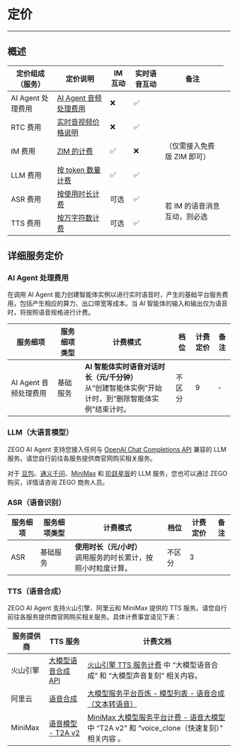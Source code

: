 # 定价

---

## 概述

<table>
  <thead>
    <tr>
      <th>定价组成（服务）</th>
      <th>定价说明</th>
      <th>IM 互动</th>
      <th>实时语音互动</th>
      <th>备注</th>
    </tr>
  </thead>
  <tbody>
    <tr>
      <td>AI Agent 处理费用</td>
      <td><a href="#ai-agent-处理费用">AI Agent 音频处理费用</a></td>
      <td>❌</td>
      <td>✅</td>
      <td></td>
    </tr>
    <tr>
      <td>RTC 费用</td>
      <td><a href="https://doc-zh.zego.im/article/8666">实时音视频价格说明</a></td>
      <td>❌</td>
      <td>✅</td>
      <td></td>
    </tr>
    <tr>
      <td>IM 费用</td>
      <td><a href="https://doc-zh.zego.im/zim-android/introduction/pricing">ZIM 的计费</a></td>
      <td>✅</td>
      <td>❌</td>
      <td>（仅需接入免费版 ZIM 即可）</td>
    </tr>
    <tr>
      <td>LLM 费用</td>
      <td><a href="#llm大语言模型">按 token 数量计费</a></td>
      <td>✅</td>
      <td>✅</td>
      <td></td>
    </tr>
    <tr>
      <td>ASR 费用</td>
      <td><a href="#asr语音识别">按使用时长计费</a></td>
      <td>可选</td>
      <td>✅</td>
      <td rowspan="2">若 IM 的语音消息互动，则必选</td>
    </tr>
    <tr>
      <td>TTS 费用</td>
      <td><a href="#tts语音合成">按万字符数计费</a></td>
      <td>可选</td>
      <td>✅</td>
      <td></td>
    </tr>
  </tbody>
</table>

## 详细服务定价

### AI Agent 处理费用

在调用 AI Agent 能力创建智能体实例以进行实时语音时，产生的基础平台服务费用，包括产生相应的算力、出口带宽等成本。当 AI 智能体的输入和输出仅为语音时，将按照语音规格进行计费。

| 服务细项 | 服务细项类型 | 计费模式 | 档位 | 计费定价 | 备注 |
|---------|------------|---------|------|---------|------|
| AI Agent 音频处理费用 | 基础服务 | **AI 智能体实时语音对话时长（元/千分钟）**<br />从“创建智能体实例”开始计时，到“删除智能体实例”结束计时。 | 不区分 | 9 | - |


### LLM（大语言模型）

ZEGO AI Agent 支持您接入任何与 [OpenAI Chat Completions API](https://platform.openai.com/docs/api-reference/chat) 兼容的 LLM 服务。请您自行前往各服务提供商官网购买相关服务。

对于 [豆包](https://www.volcengine.com/docs/82379/1099320)、[通义千问](https://help.aliyun.com/zh/model-studio/models?spm=a2c4g.11186623.help-menu-2400256.d_0_2.7f9b1d1czN51sr&scm=20140722.H_2840914._.OR_help-T_cn~zh-V_1)、[MiniMax](https://platform.minimaxi.com/document/Price?key=66701c7e1d57f38758d5818c) 和 [阶跃星辰](https://platform.stepfun.com/docs/pricing/details)的 LLM 服务，您也可以通过 ZEGO 购买，详情请咨询 ZEGO 商务人员。

### ASR（语音识别）

| 服务细项 | 服务细项类型 | 计费模式 | 档位 | 计费定价 | 备注 |
|---------|------------|---------|------|---------|------|
| ASR | 基础服务 | **使用时长（元/小时）**<br/>调用服务的时长累计，按照小时粒度计算。 | 不区分 | 3 | |


### TTS（语音合成）

ZEGO AI Agent 支持火山引擎、阿里云和 MiniMax 提供的 TTS 服务。请您自行前往各服务提供商官网购买相关服务。具体计费事宜请见下表：

| 服务提供商 | TTS 服务 | 计费文档 |
|---------|------------|---------|
| 火山引擎 | [大模型语音合成 API](https://www.volcengine.com/docs/6561/1359370) | [火山引擎 TTS 服务计费](https://www.volcengine.com/docs/6561/1359370) 中 “大模型语音合成” 和 “大模型声音复刻” 相关内容。 |
| 阿里云 | [语音合成](https://help.aliyun.com/zh/isi/developer-reference/overview-of-speech-synthesis?spm=a2c4g.11186623.help-menu-30413.d_3_1_0_0.9e5b1f01YvXYPa&scm=20140722.H_84435._.OR_help-T_cn~zh-V_1#section-ljp-l5z-efu) | [大模型服务平台百炼 - 模型列表 - 语音合成（文本转语音）](https://help.aliyun.com/zh/model-studio/models?spm=a2c4g.11186623.help-menu-2400256.d_0_2.e81d4823h6bnsA&scm=20140722.H_2840914._.OR_help-T_cn~zh-V_1#b9e5744149hd6) |
| MiniMax | [语音模型 - T2A v2](https://platform.minimaxi.com/document/T2A%20V2?key=66719005a427f0c8a5701643#YqSh1KAoyms1WH4XJrdeIrrb) | [MiniMax 大模型服务平台计费 - 语音大模型](https://platform.minimaxi.com/document/Price?key=66701c7e1d57f38758d5818c#pwMy9RJb141XwWlsVZQajKnn) 中 “T2A v2” 和 “voice_clone（快速复刻）” 相关内容 。|